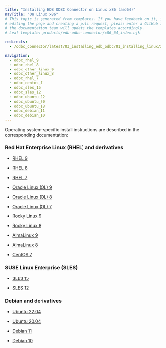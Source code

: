 ```yaml
---
title: "Installing EDB ODBC Connector on Linux x86 (amd64)"
navTitle: "On Linux x86"
# This topic is generated from templates. If you have feedback on it, instead of
# editing the page and creating a pull request, please enter a GitHub issue and
# the documentation team will update the templates accordingly.
# Leaf template: products/edb-odbc-connector/x86_64_index.njk

redirects:
  - /odbc_connector/latest/03_installing_edb_odbc/01_installing_linux/x86_amd64/

navigation:
  - odbc_rhel_9
  - odbc_rhel_8
  - odbc_other_linux_9
  - odbc_other_linux_8
  - odbc_rhel_7
  - odbc_centos_7
  - odbc_sles_15
  - odbc_sles_12
  - odbc_ubuntu_22
  - odbc_ubuntu_20
  - odbc_ubuntu_18
  - odbc_debian_11
  - odbc_debian_10
---
```


Operating system-specific install instructions are described in the corresponding documentation:

### Red Hat Enterprise Linux (RHEL) and derivatives

- [RHEL 9](odbc_rhel_9)

- [RHEL 8](odbc_rhel_8)

- [RHEL 7](odbc_rhel_7)

- [Oracle Linux (OL) 9](odbc_rhel_9)

- [Oracle Linux (OL) 8](odbc_rhel_8)

- [Oracle Linux (OL) 7](odbc_rhel_7)

- [Rocky Linux 9](odbc_other_linux_9)

- [Rocky Linux 8](odbc_other_linux_8)

- [AlmaLinux 9](odbc_other_linux_9)

- [AlmaLinux 8](odbc_other_linux_8)

- [CentOS 7](odbc_centos_7)

### SUSE Linux Enterprise (SLES)

- [SLES 15](odbc_sles_15)

- [SLES 12](odbc_sles_12)

### Debian and derivatives

- [Ubuntu 22.04](odbc_ubuntu_22)

- [Ubuntu 20.04](odbc_ubuntu_20)

- [Debian 11](odbc_debian_11)

- [Debian 10](odbc_debian_10)
